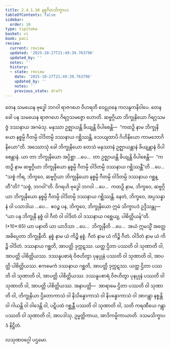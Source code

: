 ```yaml
---
title: 2.4.1.10 နစ္စဂီတသိက္ခာပဒ
tableOfContents: false
sidebar:
  order: 10
type: tipitaka
basket: vi
book: paci
review:
  current: review
  updated: '2025-10-27T21:49:39.763796'
  updated_by: ''
  notes: ''
  history:
  - state: review
    date: '2025-10-27T21:49:39.763796'
    updated_by: ''
    notes: ''
    previous_state: draft
---
```



<ReviewStatus review={frontmatter.review} showDetails={true} />

<HypothesisAnnotation frontmatter={frontmatter} />

<DynamicBreadcrumb />

<Division number="833" book="paci" e="ch" v="2" p="350">

<Paragraph number="2663" book="paci">
တေန သမယေန ဗုဒ္ဓေါ ဘဂဝါ ရာဇဂဟေ ဝိဟရတိ ဝေဠုဝနေ ကလန္ဒကနိဝါပေ. တေန ခေါ ပန သမယေန ရာဇဂဟေ ဂိရဂ္ဂသမဇ္ဇော ဟောတိ. ဆဗ္ဗဂ္ဂိယာ ဘိက္ခုနိယော ဂိရဂ္ဂသမဇ္ဇံ ဒဿနာယ အဂမံသု. မနုဿာ ဥဇ္ဈာယန္တိ ခိယျန္တိ ဝိပါစေန္တိ—  “ကထဉှိ နာမ ဘိက္ခုနိယော နစ္စမ္ပိ ဂီတမ္ပိ ဝါဒိတမ္ပိ ဒဿနာယ ဂစ္ဆိဿန္တိ, သေယျထာပိ ဂိဟိနိယော ကာမဘောဂိနိယော”တိ.
</Paragraph>

<Paragraph number="2664" book="paci">
အဿောသုံ ခေါ ဘိက္ခုနိယော တေသံ မနုဿာနံ ဥဇ္ဈာယန္တာနံ ခိယျန္တာနံ ဝိပါစေန္တာနံ. ယာ တာ ဘိက္ခုနိယော အပ္ပိစ္ဆာ …ပေ…  တာ ဥဇ္ဈာယန္တိ ခိယျန္တိ ဝိပါစေန္တိ—  “ကထဉှိ နာမ ဆဗ္ဗဂ္ဂိယာ ဘိက္ခုနိယော နစ္စမ္ပိ ဂီတမ္ပိ ဝါဒိတမ္ပိ ဒဿနာယ ဂစ္ဆိဿန္တီ”တိ …ပေ…  “သစ္စံ ကိရ, ဘိက္ခဝေ, ဆဗ္ဗဂ္ဂိယာ ဘိက္ခုနိယော နစ္စမ္ပိ ဂီတမ္ပိ ဝါဒိတမ္ပိ ဒဿနာယ ဂစ္ဆန္တီ”တိ? “သစ္စံ, ဘဂဝါ”တိ. ဝိဂရဟိ ဗုဒ္ဓေါ ဘဂဝါ …ပေ…  ကထဉှိ နာမ, ဘိက္ခဝေ, ဆဗ္ဗဂ္ဂိယာ ဘိက္ခုနိယော နစ္စမ္ပိ ဂီတမ္ပိ ဝါဒိတမ္ပိ ဒဿနာယ ဂစ္ဆိဿန္တိ. နေတံ, ဘိက္ခဝေ, အပ္ပသန္နာနံ ဝါ ပသာဒါယ …ပေ…  ဧဝဉ္စ ပန, ဘိက္ခဝေ, ဘိက္ခုနိယော ဣမံ သိက္ခာပဒံ ဥဒ္ဒိသန္တု—
</Paragraph>

</Division>
<Division number="834" book="paci" e="ch" v="2" p="350">

<Paragraph number="2665" book="paci">
<Emphasis>“ယာ ပန ဘိက္ခုနီ နစ္စံ ဝါ ဂီတံ ဝါ ဝါဒိတံ ဝါ ဒဿနာယ ဂစ္ဆေယျ, ပါစိတ္တိယန်”</Emphasis>တိ. (*10*:<Emphasis>65</Emphasis>)
</Paragraph>

</Division>
<Division number="835" book="paci" e="ch" v="2" p="350">

<Paragraph number="2666" book="paci">
<Emphasis>ယာ ပနာ</Emphasis>တိ ယာ ယာဒိသာ …ပေ…  <Emphasis>ဘိက္ခုနီ</Emphasis>တိ …ပေ…  အယံ ဣမသ္မိံ အတ္ထေ အဓိပ္ပေတာ ဘိက္ခုနီတိ.
</Paragraph>

<Paragraph number="2667" book="paci">
<Emphasis>နစ္စံ</Emphasis> နာမ ယံ ကိဉ္စိ နစ္စံ. <Emphasis>ဂီတံ</Emphasis> နာမ ယံ ကိဉ္စိ ဂီတံ. <Emphasis>ဝါဒိတံ</Emphasis> နာမ ယံ ကိဉ္စိ ဝါဒိတံ.
</Paragraph>

</Division>
<Division number="836" book="paci" e="ch" v="2" p="351">

<Paragraph number="2668" book="paci">
ဒဿနာယ ဂစ္ဆတိ, အာပတ္တိ ဒုက္ကဋဿ. ယတ္ထ ဌိတာ ပဿတိ ဝါ သုဏာတိ ဝါ, အာပတ္တိ ပါစိတ္တိယဿ. ဒဿနူပစာရံ ဝိဇဟိတွာ ပုနပ္ပုနံ ပဿတိ ဝါ သုဏာတိ ဝါ, အာပတ္တိ ပါစိတ္တိယဿ. ဧကမေကံ ဒဿနာယ ဂစ္ဆတိ, အာပတ္တိ ဒုက္ကဋဿ. ယတ္ထ ဌိတာ ပဿတိ ဝါ သုဏာတိ ဝါ, အာပတ္တိ ပါစိတ္တိယဿ. ဒဿနူပစာရံ ဝိဇဟိတွာ ပုနပ္ပုနံ ပဿတိ ဝါ သုဏာတိ ဝါ, အာပတ္တိ ပါစိတ္တိယဿ.
</Paragraph>

</Division>
<Division number="837" book="paci" e="ch" v="2" p="351">

<Paragraph number="2669" book="paci">
အနာပတ္တိ—  အာရာမေ ဌိတာ ပဿတိ ဝါ သုဏာတိ ဝါ, ဘိက္ခုနိယာ ဌိတောကာသံ ဝါ နိသိန္နောကာသံ ဝါ နိပန္နောကာသံ ဝါ အာဂန္တွာ နစ္စန္တိ ဝါ ဂါယန္တိ ဝါ ဝါဒေန္တိ ဝါ, ပဋိပထံ ဂစ္ဆန္တီ ပဿတိ ဝါ သုဏာတိ ဝါ, သတိ ကရဏီယေ ဂန္တွာ ပဿတိ ဝါ သုဏာတိ ဝါ, အာပဒါသု, ဥမ္မတ္တိကာယ, အာဒိကမ္မိကာယာတိ.

</Paragraph>
</Division>

<Paragraph number="2670" type="center" book="paci">
ဒသမသိက္ခာပဒံ နိဋ္ဌိတံ.

  
လသုဏဝဂ္ဂေါ ပဌမော.
</Paragraph>